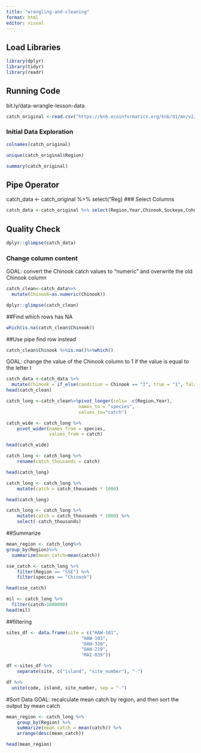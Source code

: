 ```yaml
---
title: "wrangling-and-cleaning"
format: html
editor: visual
---
```


## Load Libraries
```r
library(dplyr)
library(tidyr)
library(readr)
```


## Running Code
bit.ly/data-wrangle-lesson-data
```r
catch_original <-read.csv("https://knb.ecoinformatics.org/knb/d1/mn/v2/object/df35b.302.1")
```

### Initial Data Exploration
```r
colnames(catch_original)
```


```r
unique(catch_original$Region)
```


```r
summary(catch_original)
```
## Pipe Operator
catch_data <- catch_original %>% select("Reg)
### Select Columns 
```r
catch_data <-catch_original %>% select(Region,Year,Chinook,Sockeye,Coho,Pink,Chum)
```
## Quality Check
```r
dplyr::glimpse(catch_data)
```

### Change column content

GOAL: convert the Chinook catch values to "numeric" and overwrite the old Chinook column
```r
catch_clean<-catch_data%>%
  mutate(Chinook=as.numeric(Chinook))
```
```r
dplyr::glimpse(catch_clean)
```
##Find which rows has NA
```r
which(is.na(catch_clean$Chinook))

```
##Use pipe find row instead
```r
catch_clean$Chinook %>%is.na()%>%which()
```
GOAL: change the value of the Chinook column to 1 if the value is equal to the letter I
```r
catch_data <-catch_data %>%
  mutate(Chinook = if_else(condition = Chinook == "I", true = "1", false = Chinook), Chinook = as.numeric(Chinook))
head(catch_clean)
```

```r

catch_long <-catch_clean%>%pivot_longer(cols= -c(Region,Year), 
                           names_to = "species", 
                           values_to="catch")
```

```r
catch_wide <- catch_long %>%
    pivot_wider(names_from = species,
                values_from = catch)

head(catch_wide)
```


```r
catch_long <- catch_long %>%
    rename(catch_thousands = catch)

head(catch_long)
```
```r
catch_long <- catch_long %>%
    mutate(catch = catch_thousands * 1000)

head(catch_long)
```

```r
catch_long <- catch_long %>%
    mutate(catch = catch_thousands * 1000) %>%
    select(-catch_thousands)
```

##Summarize
```r
mean_region <- catch_long%>%
group_by(Region)%>%
  summarize(mean_catch=mean(catch))
```
```r
sse_catch <- catch_long %>%
    filter(Region == "SSE") %>%
    filter(species == "Chinook")

head(sse_catch)
```

```r
mil <- catch_long %>%
  filter(catch>1000000)
head(mil)
```

##filtering

```r
sites_df <- data.frame(site = c("HAW-101",
                            "HAW-103",
                            "OAH-320",
                            "OAH-219",
                            "MAI-039"))

df <-sites_df %>%
    separate(site, c("island", "site_number"), "-")
```
```r
df %>%
  unite(code, island, site_number, sep = "-")
```


#Sort Data
GOAL: recalculate mean catch by region, and then sort the output by mean catch
```r
mean_region <- catch_long %>%
    group_by(Region) %>%
    summarize(mean_catch = mean(catch)) %>%
    arrange(desc(mean_catch))

head(mean_region)
```

